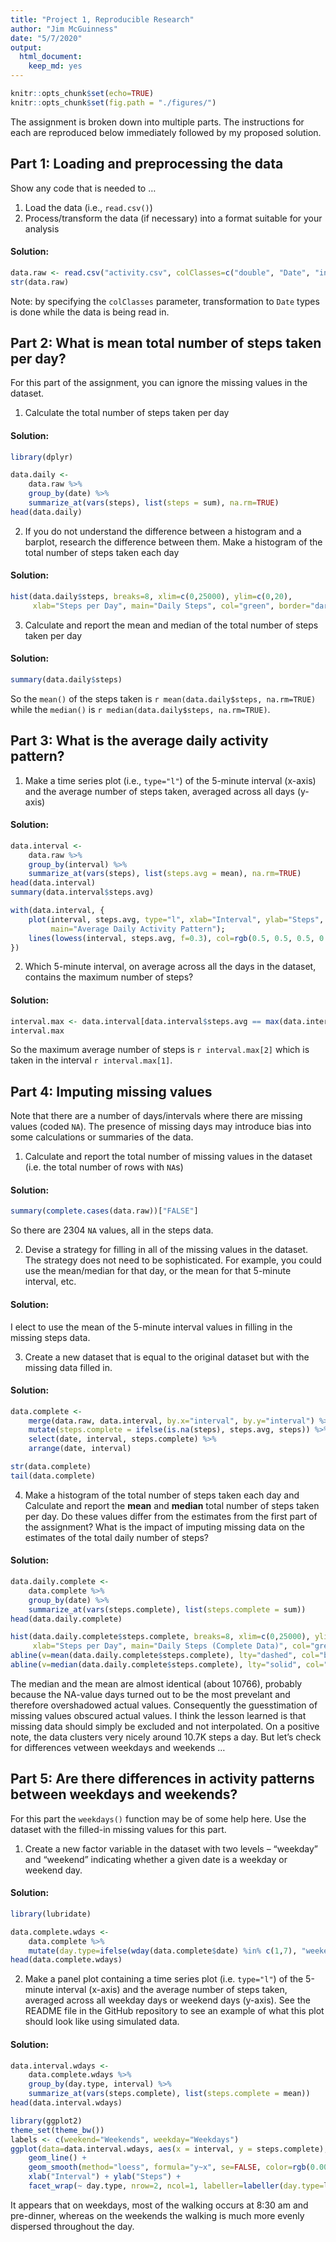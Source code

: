 ```yaml
---
title: "Project 1, Reproducible Research"
author: "Jim McGuinness"
date: "5/7/2020"
output: 
  html_document: 
    keep_md: yes
---
```


```r
knitr::opts_chunk$set(echo=TRUE)
knitr::opts_chunk$set(fig.path = "./figures/")
```

The assignment is broken down into multiple parts. The instructions for each are reproduced below immediately followed by my proposed solution.

## Part 1: Loading and preprocessing the data

Show any code that is needed to ...

1. Load the data (i.e., `read.csv()`)
2. Process/transform the data (if necessary) into a format suitable for your analysis

#### Solution:
```r
data.raw <- read.csv("activity.csv", colClasses=c("double", "Date", "integer"))
str(data.raw)
```

Note: by specifying the `colClasses` parameter, transformation to `Date` types is done while the data is being read in.


## Part 2: What is mean total number of steps taken per day?
For this part of the assignment, you can ignore the missing values in the dataset.

1. Calculate the total number of steps taken per day

#### Solution:
```r
library(dplyr)
```

```r
data.daily <-
    data.raw %>% 
    group_by(date) %>%
    summarize_at(vars(steps), list(steps = sum), na.rm=TRUE)
head(data.daily)
```

2. If you do not understand the difference between a histogram and a barplot, research the difference between them. Make a histogram of the total number of steps taken each day

#### Solution:

```r
hist(data.daily$steps, breaks=8, xlim=c(0,25000), ylim=c(0,20),
     xlab="Steps per Day", main="Daily Steps", col="green", border="darkgreen")
```

3. Calculate and report the mean and median of the total number of steps taken per day

#### Solution:

```r
summary(data.daily$steps)
```
So the `mean()` of the steps taken is `r mean(data.daily$steps, na.rm=TRUE)` while the `median()` is `r median(data.daily$steps, na.rm=TRUE)`.


## Part 3: What is the average daily activity pattern?

1. Make a time series plot (i.e., `type="l"`) of the 5-minute interval (x-axis) and the average number of steps taken, averaged across all days (y-axis)

#### Solution:

```r
data.interval <-
    data.raw %>% 
    group_by(interval) %>%
    summarize_at(vars(steps), list(steps.avg = mean), na.rm=TRUE)
head(data.interval)
summary(data.interval$steps.avg)

with(data.interval, {
    plot(interval, steps.avg, type="l", xlab="Interval", ylab="Steps",
         main="Average Daily Activity Pattern");
    lines(lowess(interval, steps.avg, f=0.3), col=rgb(0.5, 0.5, 0.5, 0.6), lwd=3)
})
```

2. Which 5-minute interval, on average across all the days in the dataset, contains the maximum number of steps?

#### Solution:

```r
interval.max <- data.interval[data.interval$steps.avg == max(data.interval$steps.avg),]
interval.max
```
So the maximum average number of steps is `r interval.max[2]` which is taken in the interval `r interval.max[1]`.


## Part 4: Imputing missing values
Note that there are a number of days/intervals where there are missing values (coded `NA`). The presence of missing days may introduce bias into some calculations or summaries of the data.

1. Calculate and report the total number of missing values in the dataset (i.e. the total number of rows with `NA`s)

#### Solution:

```r
summary(complete.cases(data.raw))["FALSE"]
```
So there are 2304 `NA` values, all in the steps data.

2. Devise a strategy for filling in all of the missing values in the dataset. The strategy does not need to be sophisticated. For example, you could use the mean/median for that day, or the mean for that 5-minute interval, etc.

#### Solution:

I elect to use the mean of the 5-minute interval values in filling in the missing steps data.

3. Create a new dataset that is equal to the original dataset but with the missing data filled in.

#### Solution:

```r
data.complete <- 
    merge(data.raw, data.interval, by.x="interval", by.y="interval") %>% 
    mutate(steps.complete = ifelse(is.na(steps), steps.avg, steps)) %>%
    select(date, interval, steps.complete) %>%
    arrange(date, interval)

str(data.complete)
tail(data.complete)
```

4. Make a histogram of the total number of steps taken each day and Calculate and report the **mean** and **median** total number of steps taken per day. Do these values differ from the estimates from the first part of the assignment? What is the impact of imputing missing data on the estimates of the total daily number of steps?

#### Solution:

```r
data.daily.complete <-
    data.complete %>% 
    group_by(date) %>%
    summarize_at(vars(steps.complete), list(steps.complete = sum))
head(data.daily.complete)

hist(data.daily.complete$steps.complete, breaks=8, xlim=c(0,25000), ylim=c(0,25),
     xlab="Steps per Day", main="Daily Steps (Complete Data)", col="green", border="darkgreen")
abline(v=mean(data.daily.complete$steps.complete), lty="dashed", col="blue")
abline(v=median(data.daily.complete$steps.complete), lty="solid", col="red")
```

The median and the mean are almost identical (about 10766), probably because the NA-value days turned out to be the most prevelant and therefore overshadowed actual values. Consequently the guesstimation of missing values obscured actual values. I think the lesson learned is that missing data should simply be excluded and not interpolated. On a positive note, the data clusters very nicely around 10.7K steps a day. But let's check for differences vetween weekdays and weekends ...


## Part 5: Are there differences in activity patterns between weekdays and weekends?
    
For this part the `weekdays()` function may be of some help here. Use the dataset with the filled-in missing values for this part.

1. Create a new factor variable in the dataset with two levels – “weekday” and “weekend” indicating whether a given date is a weekday or weekend day.

#### Solution:

```r
library(lubridate)
```
```r
data.complete.wdays <-
    data.complete %>%
    mutate(day.type=ifelse(wday(data.complete$date) %in% c(1,7), "weekend", "weekday"))
head(data.complete.wdays)
```

2. Make a panel plot containing a time series plot (i.e. `type="l"`) of the 5-minute interval (x-axis) and the average number of steps taken, averaged across all weekday days or weekend days (y-axis). See the README file in the GitHub repository to see an example of what this plot should look like using simulated data.

#### Solution:

```r
data.interval.wdays <-
    data.complete.wdays %>%
    group_by(day.type, interval) %>%
    summarize_at(vars(steps.complete), list(steps.complete = mean))
head(data.interval.wdays)

library(ggplot2)
theme_set(theme_bw())
labels <- c(weekend="Weekends", weekday="Weekdays")
ggplot(data=data.interval.wdays, aes(x = interval, y = steps.complete), color=day.type) +
    geom_line() +
    geom_smooth(method="loess", formula="y~x", se=FALSE, color=rgb(0.004, 0.196, 0.125, 0.25), size=1.3) +
    xlab("Interval") + ylab("Steps") +
    facet_wrap(~ day.type, nrow=2, ncol=1, labeller=labeller(day.type=labels))
```

It appears that on weekdays, most of the walking occurs at 8:30 am and pre-dinner, whereas on the weekends the walking is much more evenly dispersed throughout the day.

